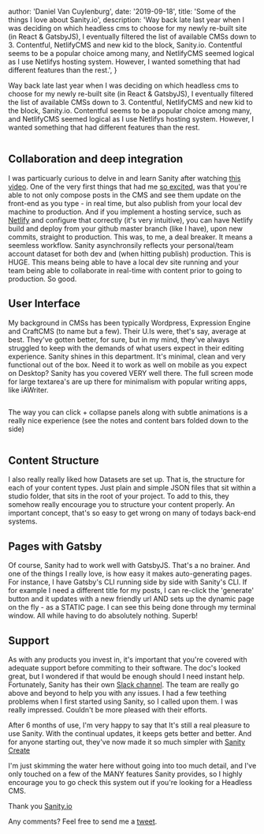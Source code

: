 
  author: 'Daniel Van Cuylenburg',
  date: '2019-09-18',
  title: 'Some of the things I love about Sanity.io',
  description:
    'Way back late last year when I was deciding on which headless cms to choose for my newly re-built site (in React & GatsbyJS), I eventually filtered the list of available CMSs down to 3. Contentful, NetlifyCMS and new kid to the block, Sanity.io. Contentful seems to be a popular choice among many, and NetlifyCMS seemed logical as I use Netlifys hosting system. However, I wanted something that had different features than the rest.',
}


Way back late last year when I was deciding on which headless cms to choose for my newly re-built site (in React & GatsbyJS), I eventually filtered the list of available CMSs down to 3. Contentful, NetlifyCMS and new kid to the block, Sanity.io. Contentful seems to be a popular choice among many, and NetlifyCMS seemed logical as I use Netlifys hosting system. However, I wanted something that had different features than the rest.

<Image src={sanity} alt="" />

## Collaboration and deep integration

I was particuarly curious to delve in and learn Sanity after watching [this video](https://www.youtube.com/watch?v=2ceM_tSus_M). One of the very first things that had me [so excited](https://www.youtube.com/watch?v=FlRUmkqMIe8), was that you're able to not only compose posts in the CMS and see them update on the front-end as you type - in real time, but also publish from your local dev machine to production. And if you implement a hosting service, such as [Netlify](https://www.netlify.com/) and configure that correctly (it's very intuitive), you can have Netlify build and deploy from your github master branch (like I have), upon new commits, straight to production. This was, to me, a deal breaker. It means a seemless workflow.
Sanity asynchronsily reflects your personal/team account dataset for both dev and (when hitting publish) production.
This is HUGE. This means being able to have a local dev site running and your team being able to collaborate in real-time with content prior to going to production. So good.

## User Interface

My background in CMSs has been typically Wordpress, Expression Engine and CraftCMS (to name but a few). Their U.Is were, thet's say, average at best. They've gotten better, for sure, but in my mind, they've always struggled to keep with the demands of what users expect in their editing experience. Sanity shines in this department. It's minimal, clean and very functional out of the box. Need it to work as well on mobile as you expect on Desktop? Sanity has you covered VERY well there. The full screen mode for large textarea's are up there for minimalism with popular writing apps, like iAWriter.

<Image src={one} alt="" />

The way you can click + collapse panels along with subtle animations is a really nice experience (see the notes and content bars folded down to the side)

<Image src={two} alt="" />

## Content Structure

I also really really liked how Datasets are set up. That is, the structure for each of your content types. Just plain and simple JSON files that sit within a studio folder, that sits in the root of your project. To add to this, they somehow really encourage you to structure your content properly. An important concept, that's so easy to get wrong on many of todays back-end systems.

## Pages with Gatsby

Of course, Sanity had to work well with GatsbyJS. That's a no brainer. And one of the things I really love, is how easy it makes auto-generating pages. For instance, I have Gatsby's CLI running side by side with Sanity's CLI. If for example I need a different title for my posts, I can re-click the 'generate' button and it updates with a new friendly url AND sets up the dynamic page on the fly - as a STATIC page. I can see this being done through my terminal window. All while having to do absolutely nothing. Superb!

## Support

As with any products you invest in, it's important that you're covered with adequate support before commiting to their software. The doc's looked great, but I wondered if that would be enough should I need instant help. Fortunately, Sanity has their own [Slack channel](https://slack.sanity.io/). The team are really go above and beyond to help you with any issues. I had a few teething problems when I first started using Sanity, so I called upon them. I was really impressed. Couldn't be more pleased with their efforts.

After 6 months of use, I'm very happy to say that It's still a real pleasure to use Sanity. With the continual updates, it keeps gets better and better. And for anyone starting out, they've now made it so much simpler with [Sanity Create](https://www.sanity.io/create)

I'm just skimming the water here without going into too much detail, and I've only touched on a few of the MANY features Sanity provides, so I highly encourage you to go check this system out if you're looking for a Headless CMS.

Thank you [Sanity.io](https://www.sanity.io/)

Any comments? Feel free to send me a [tweet](http://dvanc.co/tw).
